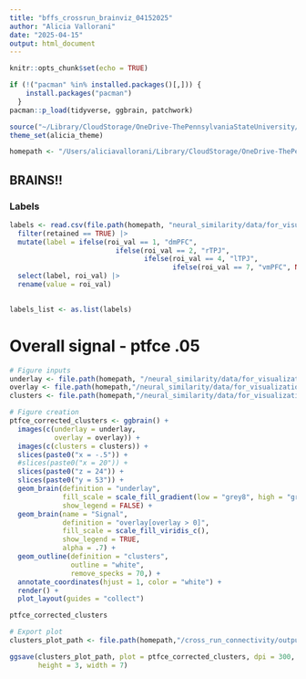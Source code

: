 ```yaml
---
title: "bffs_crossrun_brainviz_04152025"
author: "Alicia Vallorani"
date: "2025-04-15"
output: html_document
---
```


```r
knitr::opts_chunk$set(echo = TRUE)

if (!("pacman" %in% installed.packages()[,])) {
    install.packages("pacman")
  }
pacman::p_load(tidyverse, ggbrain, patchwork)

source("~/Library/CloudStorage/OneDrive-ThePennsylvaniaStateUniversity/Research Projects/Standard Codes/alicia_theme.R")
theme_set(alicia_theme)

homepath <- "/Users/aliciavallorani/Library/CloudStorage/OneDrive-ThePennsylvaniaStateUniversity/Research Projects/F31/BFFs/analyses"
```


## BRAINS!!
### Labels
```r
labels <- read.csv(file.path(homepath, "neural_similarity/data/for_visualization/zstat1_ptfce_mentalizing_converted_clusterized_overlap_0.60.csv")) |>
  filter(retained == TRUE) |>
  mutate(label = ifelse(roi_val == 1, "dmPFC",
                          ifelse(roi_val == 2, "rTPJ", 
                                 ifelse(roi_val == 4, "lTPJ",
                                        ifelse(roi_val == 7, "vmPFC", NA))))) |>
  select(label, roi_val) |>
  rename(value = roi_val)
  

labels_list <- as.list(labels)
```


# Overall signal - ptfce .05
```r
# Figure inputs
underlay <- file.path(homepath, "/neural_similarity/data/for_visualization/template_brain.nii")
overlay <- file.path(homepath,"/neural_similarity/data/for_visualization/zstat1_ptfce_fwep_0.05_1mm.nii.gz")
clusters <- file.path(homepath,"/neural_similarity/data/for_visualization/zstat1_ptfce_mentalizing_converted_clusterized_overlap_0.60_1mm.nii.gz")

# Figure creation
ptfce_corrected_clusters <- ggbrain() +
  images(c(underlay = underlay, 
           overlay = overlay)) +
  images(c(clusters = clusters)) +
  slices(paste0("x = -.5")) +
  #slices(paste0("x = 20")) +
  slices(paste0("z = 24")) +
  slices(paste0("y = 53")) +
  geom_brain(definition = "underlay", 
             fill_scale = scale_fill_gradient(low = "grey8", high = "grey62"), 
             show_legend = FALSE) +
  geom_brain(name = "Signal", 
             definition = "overlay[overlay > 0]",
             fill_scale = scale_fill_viridis_c(), 
             show_legend = TRUE,
             alpha = .7) +
  geom_outline(definition = "clusters", 
               outline = "white",
               remove_specks = 70,) +
  annotate_coordinates(hjust = 1, color = "white") +
  render() + 
  plot_layout(guides = "collect")

ptfce_corrected_clusters

# Export plot
clusters_plot_path <- file.path(homepath,"/cross_run_connectivity/output/ptfce_corrected_clusters.png", fsep = "")

ggsave(clusters_plot_path, plot = ptfce_corrected_clusters, dpi = 300, 
       height = 3, width = 7)
```


